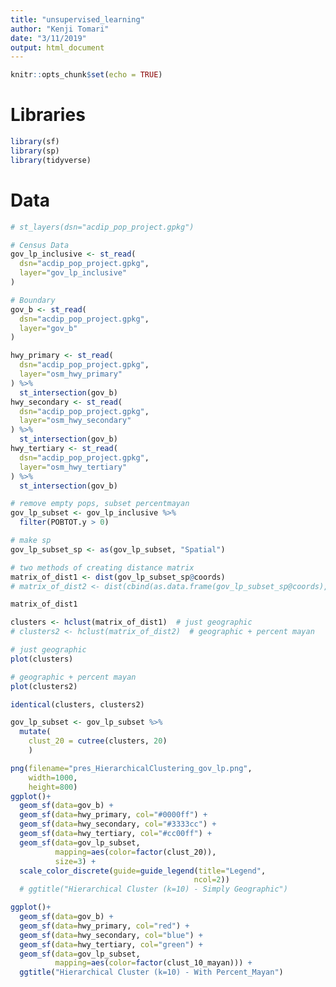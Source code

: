 ```yaml
---
title: "unsupervised_learning"
author: "Kenji Tomari"
date: "3/11/2019"
output: html_document
---
```


```r
knitr::opts_chunk$set(echo = TRUE)
```

# Libraries

```r
library(sf)
library(sp)
library(tidyverse)
```


# Data

```r
# st_layers(dsn="acdip_pop_project.gpkg")

# Census Data
gov_lp_inclusive <- st_read(
  dsn="acdip_pop_project.gpkg",
  layer="gov_lp_inclusive"
)

# Boundary
gov_b <- st_read(
  dsn="acdip_pop_project.gpkg",
  layer="gov_b"
)

hwy_primary <- st_read(
  dsn="acdip_pop_project.gpkg",
  layer="osm_hwy_primary"
) %>%
  st_intersection(gov_b)
hwy_secondary <- st_read(
  dsn="acdip_pop_project.gpkg",
  layer="osm_hwy_secondary"
) %>%
  st_intersection(gov_b)
hwy_tertiary <- st_read(
  dsn="acdip_pop_project.gpkg",
  layer="osm_hwy_tertiary"
) %>%
  st_intersection(gov_b)
```

```r
# remove empty pops, subset percentmayan
gov_lp_subset <- gov_lp_inclusive %>%
  filter(POBTOT.y > 0)

# make sp
gov_lp_subset_sp <- as(gov_lp_subset, "Spatial")

# two methods of creating distance matrix
matrix_of_dist1 <- dist(gov_lp_subset_sp@coords)
# matrix_of_dist2 <- dist(cbind(as.data.frame(gov_lp_subset_sp@coords), gov_lp_subset_sp$PercentMaya))

matrix_of_dist1

clusters <- hclust(matrix_of_dist1)  # just geographic
# clusters2 <- hclust(matrix_of_dist2)  # geographic + percent mayan
```

```r
# just geographic
plot(clusters)
```

```r
# geographic + percent mayan
plot(clusters2)
```

```r
identical(clusters, clusters2)
```


```r
gov_lp_subset <- gov_lp_subset %>%
  mutate(
    clust_20 = cutree(clusters, 20)
    )
```

```r
png(filename="pres_HierarchicalClustering_gov_lp.png",
    width=1000,
    height=800)
ggplot()+
  geom_sf(data=gov_b) +
  geom_sf(data=hwy_primary, col="#0000ff") +
  geom_sf(data=hwy_secondary, col="#3333cc") +
  geom_sf(data=hwy_tertiary, col="#cc00ff") +
  geom_sf(data=gov_lp_subset,
          mapping=aes(color=factor(clust_20)),
          size=3) +
  scale_color_discrete(guide=guide_legend(title="Legend",
                                         ncol=2))
  # ggtitle("Hierarchical Cluster (k=10) - Simply Geographic")
```

```r
ggplot()+
  geom_sf(data=gov_b) +
  geom_sf(data=hwy_primary, col="red") +
  geom_sf(data=hwy_secondary, col="blue") +
  geom_sf(data=hwy_tertiary, col="green") +
  geom_sf(data=gov_lp_subset,
          mapping=aes(color=factor(clust_10_mayan))) +
  ggtitle("Hierarchical Cluster (k=10) - With Percent_Mayan")
```

